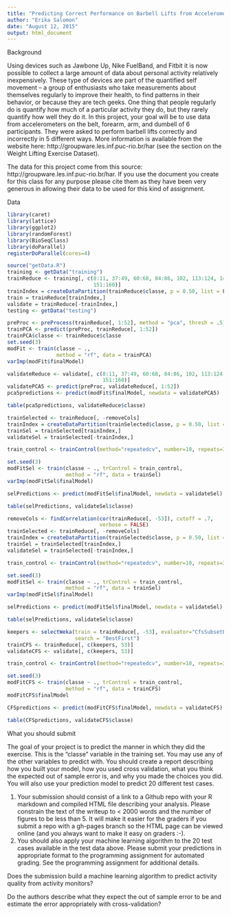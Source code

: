 ```yaml
---
title: "Predicting Correct Performance on Barbell Lifts from Accelerometers"
author: "Erika Salomon"
date: "August 12, 2015"
output: html_document
---
```


Background

Using devices such as Jawbone Up, Nike FuelBand, and Fitbit it is now possible to collect a large amount of data about personal activity relatively inexpensively. These type of devices are part of the quantified self movement – a group of enthusiasts who take measurements about themselves regularly to improve their health, to find patterns in their behavior, or because they are tech geeks. One thing that people regularly do is quantify how much of a particular activity they do, but they rarely quantify how well they do it. In this project, your goal will be to use data from accelerometers on the belt, forearm, arm, and dumbell of 6 participants. They were asked to perform barbell lifts correctly and incorrectly in 5 different ways. More information is available from the website here: http://groupware.les.inf.puc-rio.br/har (see the section on the Weight Lifting Exercise Dataset). 

The data for this project come from this source: http://groupware.les.inf.puc-rio.br/har. If you use the document you create for this class for any purpose please cite them as they have been very generous in allowing their data to be used for this kind of assignment. 



Data 
```r
library(caret)
library(lattice)
library(ggplot2)
library(randomForest)
library(BioSeqClass)
library(doParallel)
registerDoParallel(cores=4)
```


```r
source("getData.R")
training <- getData("training")
trainReduce <- training[, c(8:11, 37:49, 60:68, 84:86, 102, 113:124, 140,
                            151:160)]
trainIndex = createDataPartition(trainReduce$classe, p = 0.50, list = FALSE)
train = trainReduce[trainIndex,]
validate = trainReduce[-trainIndex,]
testing <- getData("testing")
```


```r
preProc <- preProcess(trainReduce[, 1:52], method = "pca", thresh = .5)
trainPCA <- predict(preProc, trainReduce[, 1:52])
trainPCA$classe <- trainReduce$classe
set.seed(3)
modFit <- train(classe ~ .,
                method = "rf", data = trainPCA)
varImp(modFit$finalModel)

validateReduce <- validate[, c(8:11, 37:49, 60:68, 84:86, 102, 113:124, 140,
                               151:160)]
validatePCA5 <- predict(preProc, validateReduce[, 1:52])
pca5predictions <- predict(modFit$finalModel, newdata = validatePCA5)

table(pca5predictions, validateReduce$classe)
```


```r
trainSelected <- trainReduce[, -removeCols]
trainIndex = createDataPartition(trainSelected$classe, p = 0.50, list = FALSE)
trainSel = trainSelected[trainIndex,]
validateSel = trainSelected[-trainIndex,]

train_control <- trainControl(method="repeatedcv", number=10, repeats=3)

set.seed(3)
modFitSel <- train(classe ~ ., trControl = train_control,
                   method = "rf", data = trainSel)
varImp(modFitSel$finalModel)

selPredictions <- predict(modFitSel$finalModel, newdata = validateSel)

table(selPredictions, validateSel$classe)

```



```r
removeCols <- findCorrelation(cor(trainReduce[, -53]), cutoff = .7,
                              verbose = FALSE)
trainSelected <- trainReduce[, -removeCols]
trainIndex = createDataPartition(trainSelected$classe, p = 0.50, list = FALSE)
trainSel = trainSelected[trainIndex,]
validateSel = trainSelected[-trainIndex,]

train_control <- trainControl(method="repeatedcv", number=10, repeats=3)

set.seed(3)
modFitSel <- train(classe ~ ., trControl = train_control,
                   method = "rf", data = trainSel)
varImp(modFitSel$finalModel)

selPredictions <- predict(modFitSel$finalModel, newdata = validateSel)

table(selPredictions, validateSel$classe)

```


```r
keepers <- selectWeka(train = trainReduce[, -53], evaluator="CfsSubsetEval",
                      search = "BestFirst")
trainCFS <- trainReduce[, c(keepers, 53)]
validateCFS <- validate[, c(keepers, 53)]

train_control <- trainControl(method="repeatedcv", number=10, repeats=3)

set.seed(3)
modFitCFS <- train(classe ~ ., trControl = train_control,
                   method = "rf", data = trainCFS)
modFitCFS$finalModel

CFSpredictions <- predict(modFitCFS$finalModel, newdata = validateCFS)

table(CFSpredictions, validateCFS$classe)

```


What you should submit

The goal of your project is to predict the manner in which they did the exercise. This is the "classe" variable in the training set. You may use any of the other variables to predict with. You should create a report describing how you built your model, how you used cross validation, what you think the expected out of sample error is, and why you made the choices you did. You will also use your prediction model to predict 20 different test cases. 

1. Your submission should consist of a link to a Github repo with your R markdown and compiled HTML file describing your analysis. Please constrain the text of the writeup to < 2000 words and the number of figures to be less than 5. It will make it easier for the graders if you submit a repo with a gh-pages branch so the HTML page can be viewed online (and you always want to make it easy on graders :-).
2. You should also apply your machine learning algorithm to the 20 test cases available in the test data above. Please submit your predictions in appropriate format to the programming assignment for automated grading. See the programming assignment for additional details.


Does the submission build a machine learning algorithm to predict activity quality from activity monitors?

Do the authors describe what they expect the out of sample error to be and estimate the error appropriately with cross-validation?

